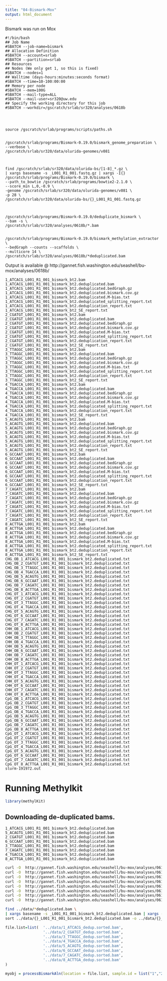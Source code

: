 ```yaml
---
title: "04-Bismark-Mox"
output: html_document
---
```


Bismark was run on Mox

```
#!/bin/bash
## Job Name
#SBATCH --job-name=bismark
## Allocation Definition
#SBATCH --account=srlab
#SBATCH --partition=srlab
## Resources
## Nodes (We only get 1, so this is fixed)
#SBATCH --nodes=1
## Walltime (days-hours:minutes:seconds format)
#SBATCH --time=10-100:00:00
## Memory per node
#SBATCH --mem=100G
#SBATCH --mail-type=ALL
#SBATCH --mail-user=sr320@uw.edu
## Specify the working directory for this job
#SBATCH --workdir=/gscratch/srlab/sr320/analyses/0618b
 
 
 
 
source /gscratch/srlab/programs/scripts/paths.sh
 
 
/gscratch/srlab/programs/Bismark-0.19.0/bismark_genome_preparation \
--verbose \
/gscratch/srlab/sr320/data/olurida-genomes/v081
 
 
 
find /gscratch/srlab/sr320/data/olurida-bs/[1-8]_*.gz \
| xargs basename -s _L001_R1_001.fastq.gz | xargs -I{} /gscratch/srlab/programs/Bismark-0.19.0/bismark \
--path_to_bowtie /gscratch/srlab/programs/bowtie2-2.1.0 \
--score_min L,0,-0.9 \
-genome /gscratch/srlab/sr320/data/olurida-genomes/v081 \
-p 28 \
/gscratch/srlab/sr320/data/olurida-bs/{}_L001_R1_001.fastq.gz
 
 
 
/gscratch/srlab/programs/Bismark-0.19.0/deduplicate_bismark \
--bam -s \
/gscratch/srlab/sr320/analyses/0618b/*.bam
 
 
/gscratch/srlab/programs/Bismark-0.19.0/bismark_methylation_extractor \
--bedGraph --counts --scaffolds \
--multicore 14 \
/gscratch/srlab/sr320/analyses/0618b/*deduplicated.bam
```

Output is available @
http://gannet.fish.washington.edu/seashell/bu-mox/analyses/0618b/


```
1_ATCACG_L001_R1_001_bismark_bt2.bam
1_ATCACG_L001_R1_001_bismark_bt2.deduplicated.bam
1_ATCACG_L001_R1_001_bismark_bt2.deduplicated.bedGraph.gz
1_ATCACG_L001_R1_001_bismark_bt2.deduplicated.bismark.cov.gz
1_ATCACG_L001_R1_001_bismark_bt2.deduplicated.M-bias.txt
1_ATCACG_L001_R1_001_bismark_bt2.deduplicated_splitting_report.txt
1_ATCACG_L001_R1_001_bismark_bt2.deduplication_report.txt
1_ATCACG_L001_R1_001_bismark_bt2_SE_report.txt
2_CGATGT_L001_R1_001_bismark_bt2.bam
2_CGATGT_L001_R1_001_bismark_bt2.deduplicated.bam
2_CGATGT_L001_R1_001_bismark_bt2.deduplicated.bedGraph.gz
2_CGATGT_L001_R1_001_bismark_bt2.deduplicated.bismark.cov.gz
2_CGATGT_L001_R1_001_bismark_bt2.deduplicated.M-bias.txt
2_CGATGT_L001_R1_001_bismark_bt2.deduplicated_splitting_report.txt
2_CGATGT_L001_R1_001_bismark_bt2.deduplication_report.txt
2_CGATGT_L001_R1_001_bismark_bt2_SE_report.txt
3_TTAGGC_L001_R1_001_bismark_bt2.bam
3_TTAGGC_L001_R1_001_bismark_bt2.deduplicated.bam
3_TTAGGC_L001_R1_001_bismark_bt2.deduplicated.bedGraph.gz
3_TTAGGC_L001_R1_001_bismark_bt2.deduplicated.bismark.cov.gz
3_TTAGGC_L001_R1_001_bismark_bt2.deduplicated.M-bias.txt
3_TTAGGC_L001_R1_001_bismark_bt2.deduplicated_splitting_report.txt
3_TTAGGC_L001_R1_001_bismark_bt2.deduplication_report.txt
3_TTAGGC_L001_R1_001_bismark_bt2_SE_report.txt
4_TGACCA_L001_R1_001_bismark_bt2.bam
4_TGACCA_L001_R1_001_bismark_bt2.deduplicated.bam
4_TGACCA_L001_R1_001_bismark_bt2.deduplicated.bedGraph.gz
4_TGACCA_L001_R1_001_bismark_bt2.deduplicated.bismark.cov.gz
4_TGACCA_L001_R1_001_bismark_bt2.deduplicated.M-bias.txt
4_TGACCA_L001_R1_001_bismark_bt2.deduplicated_splitting_report.txt
4_TGACCA_L001_R1_001_bismark_bt2.deduplication_report.txt
4_TGACCA_L001_R1_001_bismark_bt2_SE_report.txt
5_ACAGTG_L001_R1_001_bismark_bt2.bam
5_ACAGTG_L001_R1_001_bismark_bt2.deduplicated.bam
5_ACAGTG_L001_R1_001_bismark_bt2.deduplicated.bedGraph.gz
5_ACAGTG_L001_R1_001_bismark_bt2.deduplicated.bismark.cov.gz
5_ACAGTG_L001_R1_001_bismark_bt2.deduplicated.M-bias.txt
5_ACAGTG_L001_R1_001_bismark_bt2.deduplicated_splitting_report.txt
5_ACAGTG_L001_R1_001_bismark_bt2.deduplication_report.txt
5_ACAGTG_L001_R1_001_bismark_bt2_SE_report.txt
6_GCCAAT_L001_R1_001_bismark_bt2.bam
6_GCCAAT_L001_R1_001_bismark_bt2.deduplicated.bam
6_GCCAAT_L001_R1_001_bismark_bt2.deduplicated.bedGraph.gz
6_GCCAAT_L001_R1_001_bismark_bt2.deduplicated.bismark.cov.gz
6_GCCAAT_L001_R1_001_bismark_bt2.deduplicated.M-bias.txt
6_GCCAAT_L001_R1_001_bismark_bt2.deduplicated_splitting_report.txt
6_GCCAAT_L001_R1_001_bismark_bt2.deduplication_report.txt
6_GCCAAT_L001_R1_001_bismark_bt2_SE_report.txt
7_CAGATC_L001_R1_001_bismark_bt2.bam
7_CAGATC_L001_R1_001_bismark_bt2.deduplicated.bam
7_CAGATC_L001_R1_001_bismark_bt2.deduplicated.bedGraph.gz
7_CAGATC_L001_R1_001_bismark_bt2.deduplicated.bismark.cov.gz
7_CAGATC_L001_R1_001_bismark_bt2.deduplicated.M-bias.txt
7_CAGATC_L001_R1_001_bismark_bt2.deduplicated_splitting_report.txt
7_CAGATC_L001_R1_001_bismark_bt2.deduplication_report.txt
7_CAGATC_L001_R1_001_bismark_bt2_SE_report.txt
8_ACTTGA_L001_R1_001_bismark_bt2.bam
8_ACTTGA_L001_R1_001_bismark_bt2.deduplicated.bam
8_ACTTGA_L001_R1_001_bismark_bt2.deduplicated.bedGraph.gz
8_ACTTGA_L001_R1_001_bismark_bt2.deduplicated.bismark.cov.gz
8_ACTTGA_L001_R1_001_bismark_bt2.deduplicated.M-bias.txt
8_ACTTGA_L001_R1_001_bismark_bt2.deduplicated_splitting_report.txt
8_ACTTGA_L001_R1_001_bismark_bt2.deduplication_report.txt
8_ACTTGA_L001_R1_001_bismark_bt2_SE_report.txt
CHG_OB_1_ATCACG_L001_R1_001_bismark_bt2.deduplicated.txt
CHG_OB_2_CGATGT_L001_R1_001_bismark_bt2.deduplicated.txt
CHG_OB_3_TTAGGC_L001_R1_001_bismark_bt2.deduplicated.txt
CHG_OB_4_TGACCA_L001_R1_001_bismark_bt2.deduplicated.txt
CHG_OB_5_ACAGTG_L001_R1_001_bismark_bt2.deduplicated.txt
CHG_OB_6_GCCAAT_L001_R1_001_bismark_bt2.deduplicated.txt
CHG_OB_7_CAGATC_L001_R1_001_bismark_bt2.deduplicated.txt
CHG_OB_8_ACTTGA_L001_R1_001_bismark_bt2.deduplicated.txt
CHG_OT_1_ATCACG_L001_R1_001_bismark_bt2.deduplicated.txt
CHG_OT_2_CGATGT_L001_R1_001_bismark_bt2.deduplicated.txt
CHG_OT_3_TTAGGC_L001_R1_001_bismark_bt2.deduplicated.txt
CHG_OT_4_TGACCA_L001_R1_001_bismark_bt2.deduplicated.txt
CHG_OT_5_ACAGTG_L001_R1_001_bismark_bt2.deduplicated.txt
CHG_OT_6_GCCAAT_L001_R1_001_bismark_bt2.deduplicated.txt
CHG_OT_7_CAGATC_L001_R1_001_bismark_bt2.deduplicated.txt
CHG_OT_8_ACTTGA_L001_R1_001_bismark_bt2.deduplicated.txt
CHH_OB_1_ATCACG_L001_R1_001_bismark_bt2.deduplicated.txt
CHH_OB_2_CGATGT_L001_R1_001_bismark_bt2.deduplicated.txt
CHH_OB_3_TTAGGC_L001_R1_001_bismark_bt2.deduplicated.txt
CHH_OB_4_TGACCA_L001_R1_001_bismark_bt2.deduplicated.txt
CHH_OB_5_ACAGTG_L001_R1_001_bismark_bt2.deduplicated.txt
CHH_OB_6_GCCAAT_L001_R1_001_bismark_bt2.deduplicated.txt
CHH_OB_7_CAGATC_L001_R1_001_bismark_bt2.deduplicated.txt
CHH_OB_8_ACTTGA_L001_R1_001_bismark_bt2.deduplicated.txt
CHH_OT_1_ATCACG_L001_R1_001_bismark_bt2.deduplicated.txt
CHH_OT_2_CGATGT_L001_R1_001_bismark_bt2.deduplicated.txt
CHH_OT_3_TTAGGC_L001_R1_001_bismark_bt2.deduplicated.txt
CHH_OT_4_TGACCA_L001_R1_001_bismark_bt2.deduplicated.txt
CHH_OT_5_ACAGTG_L001_R1_001_bismark_bt2.deduplicated.txt
CHH_OT_6_GCCAAT_L001_R1_001_bismark_bt2.deduplicated.txt
CHH_OT_7_CAGATC_L001_R1_001_bismark_bt2.deduplicated.txt
CHH_OT_8_ACTTGA_L001_R1_001_bismark_bt2.deduplicated.txt
CpG_OB_1_ATCACG_L001_R1_001_bismark_bt2.deduplicated.txt
CpG_OB_2_CGATGT_L001_R1_001_bismark_bt2.deduplicated.txt
CpG_OB_3_TTAGGC_L001_R1_001_bismark_bt2.deduplicated.txt
CpG_OB_4_TGACCA_L001_R1_001_bismark_bt2.deduplicated.txt
CpG_OB_5_ACAGTG_L001_R1_001_bismark_bt2.deduplicated.txt
CpG_OB_6_GCCAAT_L001_R1_001_bismark_bt2.deduplicated.txt
CpG_OB_7_CAGATC_L001_R1_001_bismark_bt2.deduplicated.txt
CpG_OB_8_ACTTGA_L001_R1_001_bismark_bt2.deduplicated.txt
CpG_OT_1_ATCACG_L001_R1_001_bismark_bt2.deduplicated.txt
CpG_OT_2_CGATGT_L001_R1_001_bismark_bt2.deduplicated.txt
CpG_OT_3_TTAGGC_L001_R1_001_bismark_bt2.deduplicated.txt
CpG_OT_4_TGACCA_L001_R1_001_bismark_bt2.deduplicated.txt
CpG_OT_5_ACAGTG_L001_R1_001_bismark_bt2.deduplicated.txt
CpG_OT_6_GCCAAT_L001_R1_001_bismark_bt2.deduplicated.txt
CpG_OT_7_CAGATC_L001_R1_001_bismark_bt2.deduplicated.txt
CpG_OT_8_ACTTGA_L001_R1_001_bismark_bt2.deduplicated.txt
slurm-191972.out

```

# Running Methylkit

```r
library(methylKit)
```


## Downloading de-duplicated bams.

```
1_ATCACG_L001_R1_001_bismark_bt2.deduplicated.bam  5_ACAGTG_L001_R1_001_bismark_bt2.deduplicated.bam
2_CGATGT_L001_R1_001_bismark_bt2.deduplicated.bam  6_GCCAAT_L001_R1_001_bismark_bt2.deduplicated.bam
3_TTAGGC_L001_R1_001_bismark_bt2.deduplicated.bam  7_CAGATC_L001_R1_001_bismark_bt2.deduplicated.bam
4_TGACCA_L001_R1_001_bismark_bt2.deduplicated.bam  8_ACTTGA_L001_R1_001_bismark_bt2.deduplicated.bam
```




```bash
curl -O  http://gannet.fish.washington.edu/seashell/bu-mox/analyses/0618b/1_ATCACG_L001_R1_001_bismark_bt2.deduplicated.bam
curl -O  http://gannet.fish.washington.edu/seashell/bu-mox/analyses/0618b/2_CGATGT_L001_R1_001_bismark_bt2.deduplicated.bam
curl -O  http://gannet.fish.washington.edu/seashell/bu-mox/analyses/0618b/3_TTAGGC_L001_R1_001_bismark_bt2.deduplicated.bam
curl -O  http://gannet.fish.washington.edu/seashell/bu-mox/analyses/0618b/4_TGACCA_L001_R1_001_bismark_bt2.deduplicated.bam
curl -O  http://gannet.fish.washington.edu/seashell/bu-mox/analyses/0618b/5_ACAGTG_L001_R1_001_bismark_bt2.deduplicated.bam
curl -O  http://gannet.fish.washington.edu/seashell/bu-mox/analyses/0618b/6_GCCAAT_L001_R1_001_bismark_bt2.deduplicated.bam
curl -O  http://gannet.fish.washington.edu/seashell/bu-mox/analyses/0618b/7_CAGATC_L001_R1_001_bismark_bt2.deduplicated.bam
curl -O  http://gannet.fish.washington.edu/seashell/bu-mox/analyses/0618b/8_ACTTGA_L001_R1_001_bismark_bt2.deduplicated.bam

```


```bash
find ../data/*deduplicated.bam \
| xargs basename -s _L001_R1_001_bismark_bt2.deduplicated.bam | xargs -I{} /home/shared/samtools-1.8/samtools \
sort ../data/{}_L001_R1_001_bismark_bt2.deduplicated.bam -o ../data/{}_dedup.sorted.bam
```







```r
file.list=list(  '../data/1_ATCACG_dedup.sorted.bam',
                 '../data/2_CGATGT_dedup.sorted.bam',
                 '../data/3_TTAGGC_dedup.sorted.bam',
                 '../data/4_TGACCA_dedup.sorted.bam',
                 '../data/5_ACAGTG_dedup.sorted.bam',
                 '../data/6_GCCAAT_dedup.sorted.bam',
                 '../data/7_CAGATC_dedup.sorted.bam',
                 '../data/8_ACTTGA_dedup.sorted.bam'
)
```



```r
myobj = processBismarkAln(location = file.list, sample.id = list("1","2","3","4","5","6","7","8"), assembly = "v081", read.context="CpG", mincov=10, treatment = c(0,0,0,0,1,1,1,1))
```





